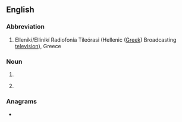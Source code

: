 {{also|ert|ért|-ért}}
{{wikipedia}}
==English==

===Abbreviation===
{{rfc-header|Abbreviation}}
{{head|en|abbreviation}}

# Ellenikí/Ellinikí Radiofonía Tileórasi (Hellenic ([[Greek]]) Broadcasting [[television]]), Greece

===Noun===
{{en-noun}}

# {{initialism of|[[emergency]] [[response]] [[team]]|lang=en}}
# {{lb|en|medicine}} {{initialism of|{{w|enzyme replacement therapy}}|lang=en}}

===Anagrams===
* {{anagrams|en|a=ert|Ret.|ret|ter|ter-}}